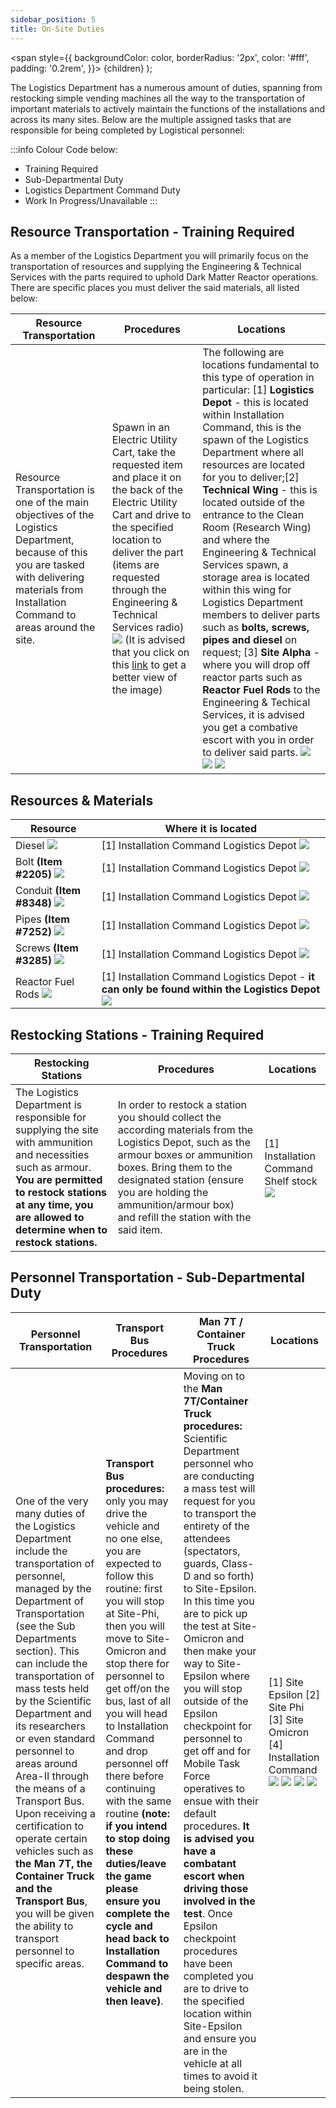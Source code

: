 ```yaml
---
sidebar_position: 5
title: On-Site Duties
---
```


<span
style={{
      backgroundColor: color,
      borderRadius: '2px',
      color: '#fff',
      padding: '0.2rem',
    }}>
{children}
</span>
);

The Logistics Department has a numerous amount of duties, spanning from restocking simple vending machines all the way to the transportation of important materials to actively maintain the functions of the installations and across its many sites. Below are the multiple assigned tasks that are responsible for being completed by Logistical personnel:

:::info
Colour Code below:
- <Highlight color="#ED820E"> Training Required </Highlight>
- <Highlight color="#F9D71C"> Sub-Departmental Duty </Highlight>  
- <Highlight color="#FF0000"> Logistics Department Command Duty </Highlight>
- <Highlight color="#808080"> Work In Progress/Unavailable </Highlight> 
:::

## Resource Transportation - <Highlight color="#ED820E"> Training Required </Highlight>
As a member of the Logistics Department you will primarily focus on the transportation of resources and supplying the Engineering & Technical Services with the parts required to uphold Dark Matter Reactor operations. There are specific places you must deliver the said materials, all listed below:

| Resource Transportation | Procedures | Locations |
| ----------------------- | ---------- | --------- |
| Resource Transportation is one of the main objectives of the Logistics Department, because of this you are tasked with delivering materials from Installation Command to areas around the site. | Spawn in an Electric Utility Cart, take the requested item and place it on the back of the Electric Utility Cart and drive to the specified location to deliver the part (items are requested through the Engineering & Technical Services radio) ![](./images/utilitycart4.PNG) (It is advised that you click on this [link](http://localhost:3000/assets/images/utilitycart4-bf2b217074667bd88604f1933995e29b.PNG) to get a better view of the image) | The following are locations fundamental to this type of operation in particular: [1] **Logistics Depot** - this is located within Installation Command, this is the spawn of the Logistics Department where all resources are located for you to deliver;[2] **Technical Wing** - this is located outside of the entrance to the Clean Room (Research Wing) and where the Engineering & Technical Services spawn, a storage area is located within this wing for Logistics Department members to deliver parts such as **bolts, screws, pipes and diesel** on request; [3] **Site Alpha** - where you will drop off reactor parts such as **Reactor Fuel Rods** to the Engineering & Techical Services, it is advised you get a combative escort with you in order to deliver said parts. ![](./images/logisticsplace.PNG) ![](./images/technicalwingplace.PNG) ![](./images/alphalogo.PNG) |

## Resources & Materials
| Resource | Where it is located |
| -------- | ------------------- |
| Diesel ![](./images/diesel.PNG) | [1] Installation Command Logistics Depot ![](./images/icshelf.PNG) |
| Bolt **(Item #2205)** ![](./images/bolt.PNG) | [1] Installation Command Logistics Depot ![](./images/icshelf.PNG) |
| Conduit **(Item #8348)** ![](./images/conduit.PNG) | [1] Installation Command Logistics Depot ![](./images/icshelf.PNG) |
| Pipes **(Item #7252)** ![](./images/pipe.PNG) | [1] Installation Command Logistics Depot ![](./images/icshelf.PNG) |
| Screws **(Item #3285)** ![](./images/screw.PNG) | [1] Installation Command Logistics Depot ![](./images/icshelf.PNG) |
| Reactor Fuel Rods ![](./images/rods.PNG) | [1] Installation Command Logistics Depot - **it can only be found within the Logistics Depot** ![](./images/fuelshelf.PNG)|

## Restocking Stations - <Highlight color="#ED820E"> Training Required </Highlight>
| Restocking Stations | Procedures | Locations |
| ------------------- | ---------- | --------- |
| The Logistics Department is responsible for supplying the site with ammunition and necessities such as armour. **You are permitted to restock stations at any time, you are allowed to determine when to restock stations.**| In order to restock a station you should collect the according materials from the Logistics Depot, such as the armour boxes or ammunition boxes. Bring them to the designated station (ensure you are holding the ammunition/armour box) and refill the station with the said item. | [1] Installation Command Shelf stock ![](./images/stationsupplies.PNG) |

## Personnel Transportation - <Highlight color="#F9D71C"> Sub-Departmental Duty </Highlight> 
| Personnel Transportation | Transport Bus Procedures | Man 7T / Container Truck Procedures | Locations |
| ------------------------ | ------------------------ | ----------------------------------- | --------- |
| One of the very many duties of the Logistics Department include the transportation of personnel, managed by the Department of Transportation (see the Sub Departments section). This can include the transportation of mass tests held by the Scientific Department and its researchers or even standard personnel to areas around Area-II through the means of a Transport Bus.  Upon receiving a certification to operate certain vehicles such as **the Man 7T, the Container Truck and the Transport Bus**, you will be given the ability to transport personnel to specific areas. | **Transport Bus procedures:** only you may drive the vehicle and no one else, you are expected to follow this routine: first you will stop at Site-Phi, then you will move to Site-Omicron and stop there for personnel to get off/on the bus, last of all you will head to Installation Command and drop personnel off there before continuing with the same routine __(note: if you intend to stop doing these duties/leave the game please ensure you complete the cycle and head back to Installation Command to despawn the vehicle and then leave)__. | Moving on to the **Man 7T/Container Truck procedures:** Scientific Department personnel who are conducting a mass test will request for you to transport the entirety of the attendees (spectators, guards, Class-D and so forth) to Site-Epsilon. In this time you are to pick up the test at Site-Omicron and then make your way to Site-Epsilon where you will stop outside of the Epsilon checkpoint for personnel to get off and for Mobile Task Force operatives to ensue with their default procedures. **It is advised you have a combatant escort when driving those involved in the test**. Once Epsilon checkpoint procedures have been completed you are to drive to the specified location within Site-Epsilon and ensure you are in the vehicle at all times to avoid it being stolen. | [1] Site Epsilon [2] Site Phi [3] Site Omicron [4] Installation Command ![](./images/epsilon.PNG) ![](./images/phi.PNG) ![](./images/omicron.PNG) ![](./images/ic.PNG) |